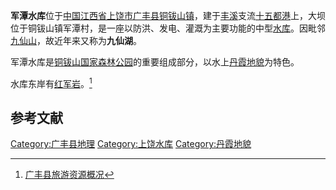 {{Infobox Reservoir
|name                     = 军潭水库
|nickname                 = 九仙湖
|image                    = Juntan 4501.JPG
|image_caption            = 龟寿峰
|map                      = 
|map_caption              = 
|pushpin_map              = China
|pushpin_map_caption      = 军潭水库在中国的位置
|code                     = BFH12201803
|class                    = 中型[[水库|水库]]
|location_of_reservoir    = [[江西省|江西省]][[上饶市|上饶市]][[广丰县|广丰县]][[铜钹山镇|铜钹山镇]]
|location_of_dam          = 军潭村
|inflow                   = 
|outflow                  = [[十五都港|十五都港]]
|catchment_area           = 350
|reservoir_area           = 
|mean_depth               = 
|maximum_depth            = 
|flood_level              = 
|normal_water_level       = 220
|dead_water_level         = 
|water_quality            = 
|island                   = 
|maximum_storage_capacity = 
|normal_storage_capacity  = 4724万
|dead_storage_capacity    = 
|elevation_of_dam         = 
|height_of_dam            = 
|length_of_dam            = 
|width_of_dam             = 
|installed_capacity       = 10500千瓦
|irrigated_area           = 
|start                    = 1970年
|complete                 = 1980年
|cost                     = 1310万
|emigrate                 = 
|latd              = 28
|latm              = 15
|lats              = 42
|latNS             = N
|longd             = 118
|longm             = 16
|longs             = 13
|longEW            = E
|website           = 
|footnotes         = <ref>{{Cite web |url=http://www.tsdh.net/%E6%B0%B4%E5%88%A9%E6%96%87%E7%8C%AE%E6%B1%87%E7%BC%96/PDF%E6%96%87%E6%A1%A3/%E4%B8%AD%E5%9B%BD%E6%B0%B4%E5%BA%93%E5%90%8D%E7%A7%B0%E4%BB%A3%E7%A0%81.pdf |title=中国水库名称代码 |accessdate=2020-12-20 |archive-date=2015-05-05 |archive-url=https://web.archive.org/web/20150505182029/http://www.tsdh.net/%E6%B0%B4%E5%88%A9%E6%96%87%E7%8C%AE%E6%B1%87%E7%BC%96/PDF%E6%96%87%E6%A1%A3/%E4%B8%AD%E5%9B%BD%E6%B0%B4%E5%BA%93%E5%90%8D%E7%A7%B0%E4%BB%A3%E7%A0%81.pdf |dead-url=yes }}</ref><ref>{{cite web|url=http://www.shp.com.cn/news/info/2001/5/28/173703459.html|title=对江西省广丰县四座梯级水电站股份制改造存在问题调查后的思考|accessdate=2009-11-14|author=刘晓海|publisher=中国农村水电及电气化信息网|language=zh-hans|deadurl=yes|archiveurl=https://archive.is/20130101110619/http://www.shp.com.cn/news/info/2001/5/28/173703459.html|archivedate=2013-01-01}}</ref>
}}
'''军潭水库'''位于[[中国|中国]][[江西省|江西省]][[上饶市|上饶市]][[广丰县|广丰县]][[铜钹山镇|铜钹山镇]]，建于[[丰溪|丰溪]]支流[[十五都港|十五都港]]上，大坝位于铜钹山镇军潭村，是一座以防洪、发电、灌溉为主要功能的中型[[水库|水库]]。因毗邻[[九仙山_(广丰)|九仙山]]，故近年来又称为'''九仙湖'''。

军潭水库是[[铜钹山国家森林公园|铜钹山国家森林公园]]的重要组成部分，以水上[[丹霞地貌|丹霞地貌]]为特色。

水库东岸有[[红军岩|红军岩]]。<ref>[http://www.sr.jx.cn/fenzhan/guangfeng/Travel/T1/201002/20100221161419_30771.shtml 广丰县旅游资源概况]{{dead link|date=2017年11月 |bot=InternetArchiveBot |fix-attempted=yes }}</ref>

==参考文献==
{{reflist}}
{{DEFAULTSORT:J军}} 
[[Category:广丰县地理|Category:广丰县地理]]
[[Category:上饶水库|Category:上饶水库]]
[[Category:丹霞地貌|Category:丹霞地貌]]